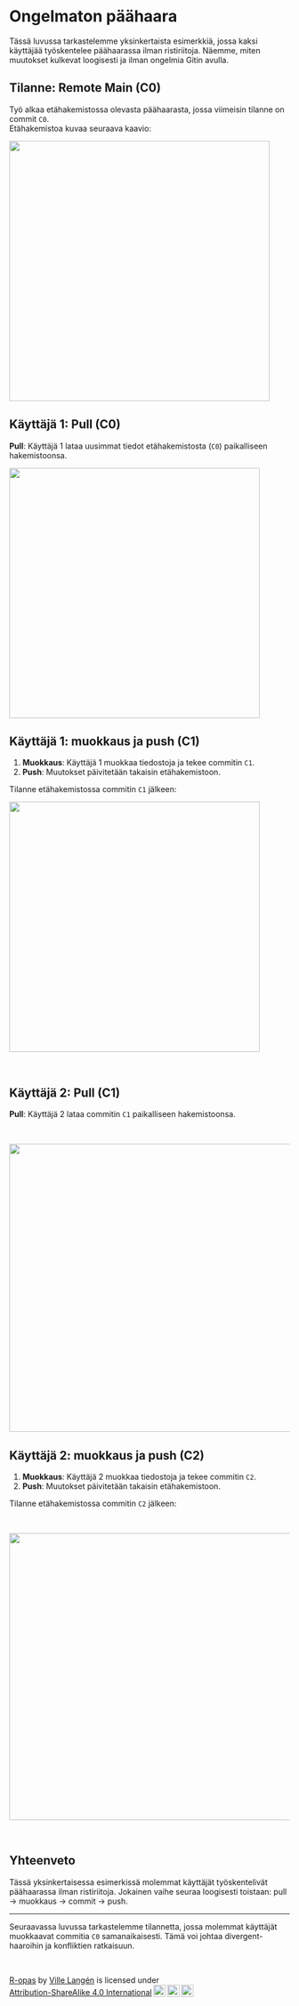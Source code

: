 # Ongelmaton päähaara

Tässä luvussa tarkastelemme yksinkertaista esimerkkiä, jossa kaksi käyttäjää työskentelee päähaarassa ilman ristiriitoja. Näemme, miten muutokset kulkevat loogisesti ja ilman ongelmia Gitin avulla.

## Tilanne: Remote Main (C0)

Työ alkaa etähakemistossa olevasta päähaarasta, jossa viimeisin tilanne on commit `C0`.\
Etähakemistoa kuvaa seuraava kaavio:

![](images/no_divergent_branch_1.png){width="468"}

## Käyttäjä 1: Pull (C0)

**Pull**: Käyttäjä 1 lataa uusimmat tiedot etähakemistosta (`C0`) paikalliseen hakemistoonsa.

![](images/no_divergent_branch_2.png){width="450"}

## Käyttäjä 1: muokkaus ja push (C1)

1.  **Muokkaus**: Käyttäjä 1 muokkaa tiedostoja ja tekee commitin `C1`.
2.  **Push**: Muutokset päivitetään takaisin etähakemistoon.

Tilanne etähakemistossa commitin `C1` jälkeen:

![](images/no_divergent_branch_3.png){width="450"}

<br>

## Käyttäjä 2: Pull (C1)

**Pull**: Käyttäjä 2 lataa commitin `C1` paikalliseen hakemistoonsa.

<br>

![](images/no_divergent_branch_4.png){width="518"}

## Käyttäjä 2: muokkaus ja push (C2)

1.  **Muokkaus**: Käyttäjä 2 muokkaa tiedostoja ja tekee commitin `C2`.
2.  **Push**: Muutokset päivitetään takaisin etähakemistoon.

Tilanne etähakemistossa commitin `C2` jälkeen:

<br>

![](images/no_divergent_branch.png){width="516"}

<br>

## Yhteenveto

Tässä yksinkertaisessa esimerkissä molemmat käyttäjät työskentelivät päähaarassa ilman ristiriitoja. Jokainen vaihe seuraa loogisesti toistaan: pull → muokkaus → commit → push.

------------------------------------------------------------------------

Seuraavassa luvussa tarkastelemme tilannetta, jossa molemmat käyttäjät muokkaavat commitia `C0` samanaikaisesti. Tämä voi johtaa divergent-haaroihin ja konfliktien ratkaisuun.

<br>

<p xmlns:cc="http://creativecommons.org/ns#" xmlns:dct="http://purl.org/dc/terms/">

<a property="dct:title" rel="cc:attributionURL" href="https://vldesign.kapsi.fi/r/">R-opas</a> by <a rel="cc:attributionURL dct:creator" property="cc:attributionName" href="http://www.linkedin.com/in/ville-langen">Ville Langén</a> is licensed under <a href="http://creativecommons.org/licenses/by-sa/4.0/?ref=chooser-v1" target="_blank" rel="license noopener noreferrer" style="display:inline-block;">Attribution-ShareAlike 4.0 International<img src="https://mirrors.creativecommons.org/presskit/icons/cc.svg?ref=chooser-v1" style="height:22px!important;margin-left:3px;vertical-align:text-bottom;"/><img src="https://mirrors.creativecommons.org/presskit/icons/by.svg?ref=chooser-v1" style="height:22px!important;margin-left:3px;vertical-align:text-bottom;"/><img src="https://mirrors.creativecommons.org/presskit/icons/sa.svg?ref=chooser-v1" style="height:22px!important;margin-left:3px;vertical-align:text-bottom;"/></a>

</p>
